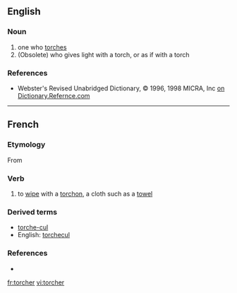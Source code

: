 ==English==

===Noun===
{{en-noun}}

# one who [[torch]]es
# (Obsolete) who gives light with a torch, or as if with a torch

===References===
* Webster's Revised Unabridged Dictionary, © 1996, 1998 MICRA, Inc [http://dictionary.reference.com/browse/torcher on Dictionary.Refernce.com]

----

==French==

===Etymology===
From {{L.|fr}} {{term|torqueo|torqueō|twist, turn|lang=la}}

===Verb===
# to [[wipe]] with a [[torchon]], a cloth such as a [[towel]]

===Derived terms===
* [[torche-cul]]
* English: [[torchecul]]

===References===
* {{R:NPLarousse}}

[[fr:torcher]]
[[vi:torcher]]